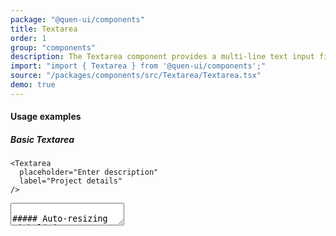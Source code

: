 ```yaml
---
package: "@quen-ui/components"
title: Textarea
order: 1
group: "components"
description: The Textarea component provides a multi-line text input field with adaptive height, validation states, and customizable adornments. Features include auto-resizing, clearable input, and accessibility compliance. Ideal for forms, comments, and long-form content.
import: "import { Textarea } from '@quen-ui/components';"
source: "/packages/components/src/Textarea/Textarea.tsx"
demo: true
---
```



#### Usage examples

##### Basic Textarea

```tsx
<Textarea
  placeholder="Enter description"
  label="Project details"
/>
```

<Textarea
  placeholder="Enter description"
  label="Project details"
/>

##### Auto-resizing with limits

```tsx
<Textarea
  autosize
  minRows={3}
  maxRows={8}
  placeholder="Content grows as you type..."
/>
```

<Textarea
  autosize
  minRows={3}
  maxRows={8}
  placeholder="Content grows as you type..."
/>

##### With validation

```tsx
<Textarea
  label="Bio"
  isRequired
  error={"Required field"}
/>
```

<Textarea
  label="Bio"
  isRequired
  error={"Required field"}
/>


##### Adornments + clearable

```tsx
<Textarea
  leftContent={<IconLock />}
  isClearable
  placeholder="Search descriptions..."
/>
```

<Textarea
  leftContent={<IconLock />}
  isClearable
  placeholder="Search descriptions..."
/>

#### Best practices

###### 1. Auto-resizing configuration

```tsx
// Good for comments
<Textarea autosize minRows={2} maxRows={6} />

// Good for long content
<Textarea autosize minRows={4} maxRows={12} />
```

###### 2. Validation patterns

```tsx
// Simple error display
<Textarea error />

// // Text error display
<Textarea error={errorMessage} />
```

###### 3. Content Guidelines
  - Use `minRows` to indicate expected content length
  - Set `maxRows` to prevent excessive scrolling
  - Combine with `isClearable` for user-generated content

